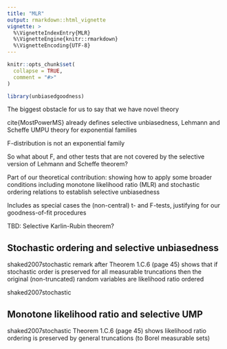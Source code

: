 ```yaml
---
title: "MLR"
output: rmarkdown::html_vignette
vignette: >
  %\VignetteIndexEntry{MLR}
  %\VignetteEngine{knitr::rmarkdown}
  %\VignetteEncoding{UTF-8}
---
```


```r
knitr::opts_chunk$set(
  collapse = TRUE,
  comment = "#>"
)
```

```r
library(unbiasedgoodness)
```

The biggest obstacle for us to say that we have novel theory

cite{MostPowerMS} already defines selective unbiasedness, Lehmann and Scheffe UMPU theory for exponential families

F-distribution is not an exponential family

So what about F, and other tests that are not covered by the selective version of Lehmann and Scheffe theorem?

Part of our theoretical contribution: showing how to apply some broader conditions including monotone likelihood ratio (MLR) and stochastic ordering relations to establish selective unbiasedness

Includes as special cases the (non-central) t- and F-tests, justifying for our goodness-of-fit procedures

TBD: Selective Karlin-Rubin theorem?

## Stochastic ordering and selective unbiasedness

shaked2007stochastic remark after Theorem 1.C.6 (page 45) shows that if stochastic order is preserved for all measurable truncations then the original (non-truncated) random variables are likelihood ratio ordered


shaked2007stochastic

## Monotone likelihood ratio and selective UMP

shaked2007stochastic Theorem 1.C.6 (page 45) shows likelihood ratio ordering is preserved by general truncations (to Borel measurable sets)